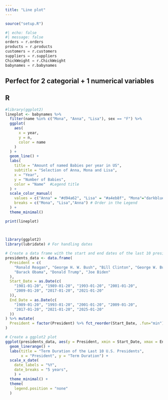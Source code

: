 ```yaml
---
title: "Line plot"
---
```

```r
source("setup.R")
```

```python
#| echo: false
#| message: false
orders = r.orders
products = r.products
customers = r.customers
suppliers = r.suppliers
ChickWeight = r.ChickWeight
babynames = r.babynames
```

## Perfect for 2 categorial + 1 numerical variables

::: {.panel-tabset}

## R

```r

#library(ggplot2)
lineplot <- babynames %>% 
  filter(name %in% c("Mona", "Anna", "Lisa"), sex == "F") %>% 
  ggplot(
    aes(
      x = year,
      y = n,
      color = name
    )
  ) +
  geom_line() +
  labs(
    title = "Amount of named Babies per year in US",
    subtitle = "Selection of Anna, Mona and Lisa",
    x = "Year",
    y = "Number of Babies",
    color = "Name"  #Legend title
  ) +
  scale_color_manual(
    values = c("Anna" = "#d94a62", "Lisa" = "#a4eb8f", "Mona"="darkblue"),
    breaks = c("Mona", "Lisa","Anna") # Order in the Legend
  ) +
  theme_minimal()

print(lineplot)
  
    
```


```r

library(ggplot2)
library(lubridate) # For handling dates

# Create a data frame with the start and end dates of the last 10 presidents
presidents_data <- data.frame(
  President = c(
    "Ronald Reagan", "George H. W. Bush", "Bill Clinton", "George W. Bush",
    "Barack Obama", "Donald Trump", "Joe Biden"
  ),
  Start_Date = as.Date(c(
    "1981-01-20", "1989-01-20", "1993-01-20", "2001-01-20",
    "2009-01-20", "2017-01-20", "2021-01-20"
  )),
  End_Date = as.Date(c(
    "1989-01-20", "1993-01-20", "2001-01-20", "2009-01-20",
    "2017-01-20", "2021-01-20", "2025-01-20"
  ))
) %>% mutate(
  President = factor(President) %>% fct_reorder(Start_Date, .fun="min")
) 

# Create a ggplot2 plot
ggplot(presidents_data, aes(y = President, xmin = Start_Date, xmax = End_Date, color = President)) +
  geom_linerange() +
  labs(title = "Term Duration of the Last 10 U.S. Presidents",
       x = "President", y = "Term Duration") +
  scale_x_date(
    date_labels = "%Y",
    date_breaks = "5 years",
    ) +
  theme_minimal() +
  theme(
    legend.position = "none"
  )

```

:::